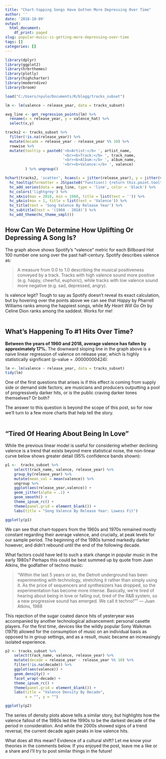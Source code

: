 ```yaml
---
title: "Chart-topping Songs Have Gotten More Depressing Over Time"
author: ''
date: '2018-10-09'
output:
  html_document:
    df_print: paged
slug: popular-music-is-getting-more-depressing-over-time
tags: []
categories: []
---
```


```r
library(dplyr)
library(ggplot2)
library(hrbrthemes)
library(plotly)
library(highcharter)
library(moderndive)
library(broom)

load("C:/Users/nyulo/Documents/R/blogg/tracks_subset")
```


```r

lm <- lm(valence ~ release_year, data = tracks_subset)

avg_line <- get_regression_points(lm) %>% 
  rename(x = release_year, y = valence_hat) %>% 
  select(x,y)

tracks2 <- tracks_subset %>% 
  filter(!is.na(release_year)) %>% 
  mutate(decade = release_year - release_year %% 10) %>%
  rowwise %>% 
  mutate(tooltip = paste0('<b>Artist:</b> ', artist_name,
                          '<br><b>Track:</b> ', track_name,
                          '<br><b>Album:</b> ', album_name,
                          '<br><b>Valence:</b> ', valence)
         ) %>% ungroup()

hchart(tracks2, 'scatter', hcaes(x = jitter(release_year), y = jitter(valence))) %>% 
  hc_tooltip(formatter = JS(paste0("function() {return this.point.tooltip;}")), useHTML = T) %>% 
  hc_add_series(data = avg_line, type = 'line', color = 'black') %>%
  hc_colors('lightgrey') %>%
  hc_xAxis(max = 2018, min = 1960, title = list(text = '')) %>% 
  hc_yAxis(max = 1, title = list(text = 'Valence')) %>% 
  hc_title(text = 'Song Valence By Release Year') %>% 
  hc_subtitle(text = '(1960 - 2018)') %>% 
  hc_add_theme(hc_theme_smpl())


```

## How Can We Determine How Uplifting Or Depressing A Song Is?

The graph above shows Spotify's "valence" metric for each Billboard Hot 100 number one song over the past half-century. Spotify describes valence as:

>A measure from 0.0 to 1.0 describing the musical positiveness conveyed by a track. Tracks with high valence sound more positive (e.g. happy, cheerful, euphoric), while tracks with low valence sound more negative (e.g. sad, depressed, angry).
<br>

Is valence legit? Tough to say as Spotify doesn't reveal its exact calculation, but by hovering over the points above we can see that *Happy* by Pharrell Williams ranks among the happiest songs, while *My Heart Will Go On* by Celine Dion ranks among the saddest. Works for me!
<br>
<br>

## What's Happening To #1 Hits Over Time?
**Between the years of 1960 and 2018, average valence has fallen by approximately 17%.** The downward sloping line in the graph above is a naive linear regression of valence on release year, which is highly statistically significant (p-value = .00000000424):

```r
lm <- lm(valence ~ release_year, data = tracks_subset)
tidy(lm) 
```

One of the first questions that arises is if this effect is coming from supply side or demand side factors; are musicians and producers outputting a pool of progressively darker hits, or is the public craving darker tones themselves? Or both?

The answer to this question is beyond the scope of this post, so for now we'll turn to a few more charts that help tell the story.
<br>
<br>

## "Tired Of Hearing About Being In Love"

While the previous linear model is useful for considering whether declining valence is a trend that exists beyond mere statistical noise, the non-linear curve below shows greater detail (95% confidence bands shown):
```r
p1 <-  tracks_subset %>% 
    select(track_name, valence, release_year) %>% 
    group_by(release_year) %>%
    mutate(mean_val = mean(valence)) %>%
    ungroup %>% 
    ggplot(aes(release_year,valence)) +
    geom_jitter(alpha = .1) +
    geom_smooth() +
    theme_ipsum_rc() +
    theme(panel.grid = element_blank()) +
    labs(title = "Song Valence By Release Year: Lowess Fit")

ggplotly(p1)

```

We can see that chart-toppers from the 1960s and 1970s remained mostly constant regarding their average valence, and crucially, at peak levels for our sample period. The beginning of the 1980s turned markedly darker however, and didn't rebound until the end of the following decade.

What factors could have led to such a stark change in popular music in the early 1980s? Perhaps this could be best summed up by quote from Juan Atkins, the godfather of techno music:

> "Within the last 5 years or so, the Detroit underground has been experimenting with technology, stretching it rather than simply using it. As the price of sequencers and synthesizers has dropped, so the experimentation has become more intense. Basically, we're tired of hearing about being in love or falling out, tired of the R&B system, so a new progressive sound has emerged. We call it techno!""
— Juan Atkins, 1988

This rejection of the sugar coated dance hits of yesteryear was accompanied by another technological advancement: personal casette players. For the first time, devices like the wildly popular Sony Walkman (1979) allowed for the consumption of music on an individual basis as opposed to in group settings, and as a result, music became an increasingly isolated experience.


```r

p2 <- tracks_subset %>%
    select(track_name, valence, release_year) %>% 
    mutate(decade = release_year - release_year %% 10) %>%
    filter(!is.na(decade)) %>% 
    ggplot(aes(valence)) + 
    geom_density() +
    facet_wrap(~decade) +
    theme_ipsum_rc() + 
    theme(panel.grid = element_blank()) +
    labs(title = "Valence Density By Decade",
         x = "", y = "")

ggplotly(p2)
```
The series of density plots above tells a similar story, but highlights how the valence fallout of the 1980s led the 1990s to be the darkest decade of the period in consideration. And while the 2000s showed signs of a trend reversal, the current decade again peaks in low valence hits.

What does all this mean? Evidence of a cultural shift? Let me know your theories in the comments below. If you enjoyed the post, leave me a like or a share and I'll try to post similar things in the future!